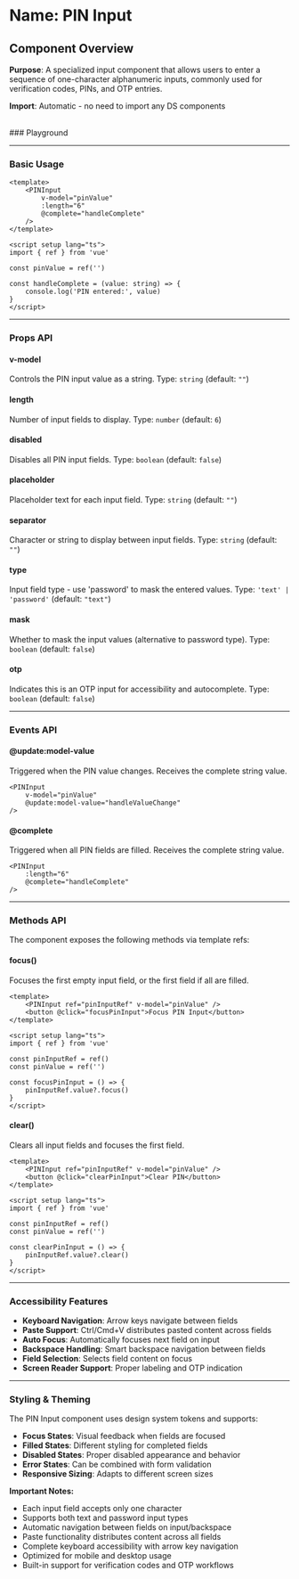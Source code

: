 
<Meta of={PINInputStories} />

# Name: PIN Input

## Component Overview

**Purpose**: A specialized input component that allows users to enter a sequence of one-character alphanumeric inputs, commonly used for verification codes, PINs, and OTP entries.

**Import**: Automatic - no need to import any DS components

<br />
### Playground

<Canvas of={PINInputStories.Default} />
<Controls />

---

### Basic Usage

```vue
<template>
    <PINInput 
        v-model="pinValue"
        :length="6"
        @complete="handleComplete"
    />
</template>

<script setup lang="ts">
import { ref } from 'vue'

const pinValue = ref('')

const handleComplete = (value: string) => {
    console.log('PIN entered:', value)
}
</script>
```

<Canvas sourceState="none" of={PINInputStories.Default} />

---

### Props API

#### v-model
Controls the PIN input value as a string. Type: `string` (default: `""`)

#### length
Number of input fields to display. Type: `number` (default: `6`)

<Canvas sourceState="none" of={PINInputStories.Length} />

#### disabled
Disables all PIN input fields. Type: `boolean` (default: `false`)

<Canvas sourceState="none" of={PINInputStories.Disabled} />

#### placeholder
Placeholder text for each input field. Type: `string` (default: `""`)

#### separator
Character or string to display between input fields. Type: `string` (default: `""`)

<Canvas sourceState="none" of={PINInputStories.Separator} />

#### type
Input field type - use 'password' to mask the entered values. Type: `'text' | 'password'` (default: `"text"`)

<Canvas sourceState="none" of={PINInputStories.Password} />

#### mask
Whether to mask the input values (alternative to password type). Type: `boolean` (default: `false`)

#### otp
Indicates this is an OTP input for accessibility and autocomplete. Type: `boolean` (default: `false`)

---

### Events API

#### @update:model-value
Triggered when the PIN value changes. Receives the complete string value.

```vue
<PINInput 
    v-model="pinValue"
    @update:model-value="handleValueChange"
/>
```

#### @complete
Triggered when all PIN fields are filled. Receives the complete string value.

```vue
<PINInput 
    :length="6"
    @complete="handleComplete"
/>
```

---

### Methods API

The component exposes the following methods via template refs:

#### focus()
Focuses the first empty input field, or the first field if all are filled.

```vue
<template>
    <PINInput ref="pinInputRef" v-model="pinValue" />
    <button @click="focusPinInput">Focus PIN Input</button>
</template>

<script setup lang="ts">
import { ref } from 'vue'

const pinInputRef = ref()
const pinValue = ref('')

const focusPinInput = () => {
    pinInputRef.value?.focus()
}
</script>
```

#### clear()
Clears all input fields and focuses the first field.

```vue
<template>
    <PINInput ref="pinInputRef" v-model="pinValue" />
    <button @click="clearPinInput">Clear PIN</button>
</template>

<script setup lang="ts">
import { ref } from 'vue'

const pinInputRef = ref()
const pinValue = ref('')

const clearPinInput = () => {
    pinInputRef.value?.clear()
}
</script>
```

---

### Accessibility Features

- **Keyboard Navigation**: Arrow keys navigate between fields
- **Paste Support**: Ctrl/Cmd+V distributes pasted content across fields  
- **Auto Focus**: Automatically focuses next field on input
- **Backspace Handling**: Smart backspace navigation between fields
- **Field Selection**: Selects field content on focus
- **Screen Reader Support**: Proper labeling and OTP indication

---

### Styling & Theming

The PIN Input component uses design system tokens and supports:

- **Focus States**: Visual feedback when fields are focused
- **Filled States**: Different styling for completed fields  
- **Disabled States**: Proper disabled appearance and behavior
- **Error States**: Can be combined with form validation
- **Responsive Sizing**: Adapts to different screen sizes

**Important Notes:**
- Each input field accepts only one character
- Supports both text and password input types
- Automatic navigation between fields on input/backspace
- Paste functionality distributes content across all fields
- Complete keyboard accessibility with arrow key navigation
- Optimized for mobile and desktop usage
- Built-in support for verification codes and OTP workflows